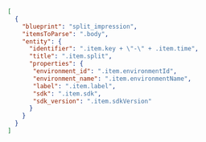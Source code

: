 ```json showLineNumbers
[
  {
    "blueprint": "split_impression",
    "itemsToParse": ".body",
    "entity": {
      "identifier": ".item.key + \"-\" + .item.time",
      "title": ".item.split",
      "properties": {
       "environment_id": ".item.environmentId",
       "environment_name": ".item.environmentName",
       "label": ".item.label",
       "sdk": ".item.sdk",
       "sdk_version": ".item.sdkVersion"
      }
    }
  }
]
```
